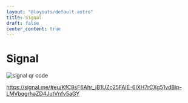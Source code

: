 ```yaml
---
layout: "@layouts/default.astro"
title: Signal
draft: false
center_content: true
---
```


# Signal

![signal qr code](/images/qr-codes/signal.png)

https://signal.me/#eu/KfC8sF6Ahr_jB1UZc25FAIE-6IXH7rCXg51vdBip-LMVbqgrhaZD4JutVnfv5aGY
